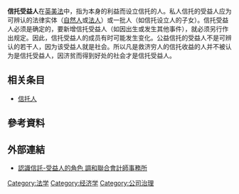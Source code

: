 '''信托受益人'''在[[英美法|英美法]]中，指为本身的利益而设立信托的人。私人信托的受益人应为可辨认的法律实体（[[自然人|自然人]]或[[法人|法人]]）或一批人（如信托设立人的子女）。信托受益人必须是确定的，要新增信托受益人（如因出生或发生其他事件），就必须另行作出规定。因此，信托受益人的成员有时可能发生变化。公益信托的受益人不是可辨认的若干人，因为该受益人就是社会。所以凡是救济穷人的信托收益的人并不被认为是信托受益人，因济贫而得到好处的社会才是信托受益人。{{fact}}

==相关条目==
* [[信托人|信托人]]

== 參考資料 ==
{{Reflist}}

== 外部連結 ==
* [http://www.moorestephens.com.tw/symposium_detail.php?aType=4&aData=17 認識信託-受益人的角色 調和聯合會計師事務所]{{Dead link|date=2018年8月 |bot=InternetArchiveBot |fix-attempted=yes }}

[[Category:法学|Category:法学]]
[[Category:经济学|Category:经济学]]
[[Category:公司治理|Category:公司治理]]